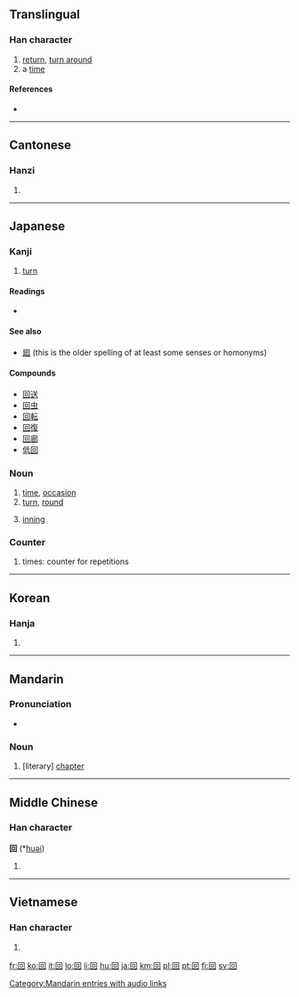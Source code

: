 {{also|囬|囘|何|向|同}}
==Translingual==
{{stroke order|type=animate}}

===Han character===
{{Han char|rn=31|rad=囗|as=03|sn=6|four=6060<sub>0</sub>|canj=田口 (WR)}}

# [[return]], [[turn around]]
# a [[time]]

====References====
* {{Han ref|kx=0216.260|dkj=04690|dj=0422.040|hdz=10712.020|uh=56DE|ud=22238|bh=A65E|bd=42590}}

----

==Cantonese==

===Hanzi===
{{yue-hanzi|jyut=|y=[[wui4]]}}

# {{defn|Cantonese|sort=囗03}}

----

==Japanese==

===Kanji===
{{ja-kanji|grade=2|rs=囗03}}

# [[turn]]

====Readings====
* {{ja-readings|on=[[かい]] (kai), [[え]] (e)|kun=[[まわす]] (mawasu), [[まわる]] (mawaru), [[かえる]] (kaeru)}}

====See also====
* [[廻]] (this is the older spelling of at least some senses or homonyms)

====Compounds====
* [[回送]]
* [[回虫]]
* [[回転]]
* [[回復]]
* [[回廊]]
* [[低回]]

===Noun===
{{ja-noun|k|hira=かい|rom=kai}}

# [[time]], [[occasion]]
# [[turn]], [[round]]
# {{baseball|softball|lang=ja|skey=かい}} [[inning]]

===Counter===
{{ja-pos|k|counter|hira=かい|rom=kai}}

# times: counter for repetitions

----

==Korean==

===Hanja===
{{ko-hanja|hangeul=회|rv=hoe|mr=hoe}}

# {{defn|Korean|sort=囗03}}

----

==Mandarin==

===Pronunciation===
* {{audio|zh-huí.ogg|audio}}

===Noun===
{{cmn-noun|ts|pin=huí|pint=tun2|rs=囗03}}

# [literary] [[chapter]]

[[Category:Mandarin entries with audio links]]

----

==Middle Chinese==

===Han character===
'''回''' (*[[huəi]])<!--asterisk indicates that this is a reconstructed pronunciation-->

# {{defn|Middle Chinese|sort=囗03}}

----

==Vietnamese==

===Han character===
{{vi-hantu|[[hồi]], [[hòi]]|rs=囗03}}

# {{defn|Vietnamese|sort=囗03}}

[[fr:回]]
[[ko:回]]
[[it:回]]
[[lo:回]]
[[li:回]]
[[hu:回]]
[[ja:回]]
[[km:回]]
[[pl:回]]
[[pt:回]]
[[fi:回]]
[[sv:回]]